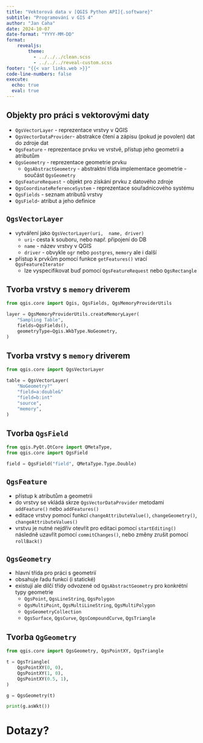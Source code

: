 ```yaml
---
title: "Vektorová data v [QGIS Python API]{.software}"
subtitle: "Programování v GIS 4"
author: "Jan Caha"
date: 2024-10-07
date-format: "YYYY-MM-DD"
format: 
    revealjs:
        theme: 
          - ../../../clean.scss 
          - ../../../reveal-custom.scss
footer: "{{< var links.web >}}"
code-line-numbers: false
execute:
  echo: true
  eval: true
---
```


## Objekty pro práci s vektorovými daty

- `QgsVectorLayer` - reprezentace vrstvy v QGIS
- `QgsVectorDataProvider`- abstrakce čtení a zápisu (pokud je povolen) dat do zdroje dat
- `QgsFeature` - reprezentace prvku ve vrstvě, přístup jeho geometrii a atributům
- `QgsGeometry` - reprezentace geometrie prvku
   - `QgsAbstractGeometry` - abstraktní třída implementace geometrie - součást `QgsGeometry`
- `QgsFeatureRequest` - objekt pro získání prvku z datového zdroje
- `QgsCoordinateReferenceSystem` - reprezentace souřadnicového systému
- `QgsFields` - seznam atributů vrstvy
- `QgsField`- atribut a jeho definice

## `QgsVectorLayer`

- vytváření jako `QgsVectorLayer(uri,  name, driver)`
  - `uri`- cesta k souboru, nebo např. připojení do DB
  - `name` - název vrstvy v QGIS
  - `driver` - obvykle `ogr` nebo `postgres`, `memory` ale i další

- přístup k prvkům pomocí funkce `getFeatures()` vrací `QgsFeatureIterator`
  - lze vyspecifikovat buď pomocí `QgsFeatureRequest` nebo `QgsRectangle`


## Tvorba vrstvy s `memory` driverem

```python
from qgis.core import Qgis, QgsFields, QgsMemoryProviderUtils

layer = QgsMemoryProviderUtils.createMemoryLayer(
    "Sampling Table",
    fields=QgsFields(),
    geometryType=Qgis.WkbType.NoGeometry,
)
```

## Tvorba vrstvy s `memory` driverem

```python
from qgis.core import QgsVectorLayer

table = QgsVectorLayer(
    "NoGeometry?"
    "field=a:double&"
    "field=b:int"
    "source",
    "memory",
)
```

## Tvorba `QgsField`

```python
from qgis.PyQt.QtCore import QMetaType,
from qgis.core import QgsField

field = QgsField("field", QMetaType.Type.Double)
```

## `QgsFeature`

- přístup k atributům a geometrii
- do vrstvy se vkládá skrze `QgsVectorDataProvider` metodami `addFeature()` nebo `addFeatures()`
- editace vrstvy pomocí funkcí `changeAttributeValue()`, `changeGeometry()`, `changeAttributeValues()`
- vrstvu je nutné nejdřív otevřít pro editaci pomocí `startEditing()` následně uzavřít pomocí `commitChanges()`, nebo změny zrušit pomocí `rollBack()`
  
## `QgsGeometry`

- hlavní třída pro práci s geometrií
- obsahuje řadu funkcí (i statické)
- existují ale dilčí třídy odvozené od `QgsAbstractGeometry` pro konkrétní typy geometrie
    - `QgsPoint`, `QgsLineString`, `QgsPolygon`
    - `QgsMultiPoint`, `QgsMultiLineString`, `QgsMultiPolygon`
    - `QgsGeometryCollection`
    - `QgsSurface`, `QgsCurve`, `QgsCompoundCurve`, `QgsTriangle`

## Tvorba `QgGeometry`

```python
from qgis.core import QgsGeometry, QgsPointXY, QgsTriangle

t = QgsTriangle(
    QgsPointXY(0, 0),
    QgsPointXY(1, 0),
    QgsPointXY(0.5, 1),
)

g = QgsGeometry(t)

print(g.asWkt())
```

# Dotazy?{.center}